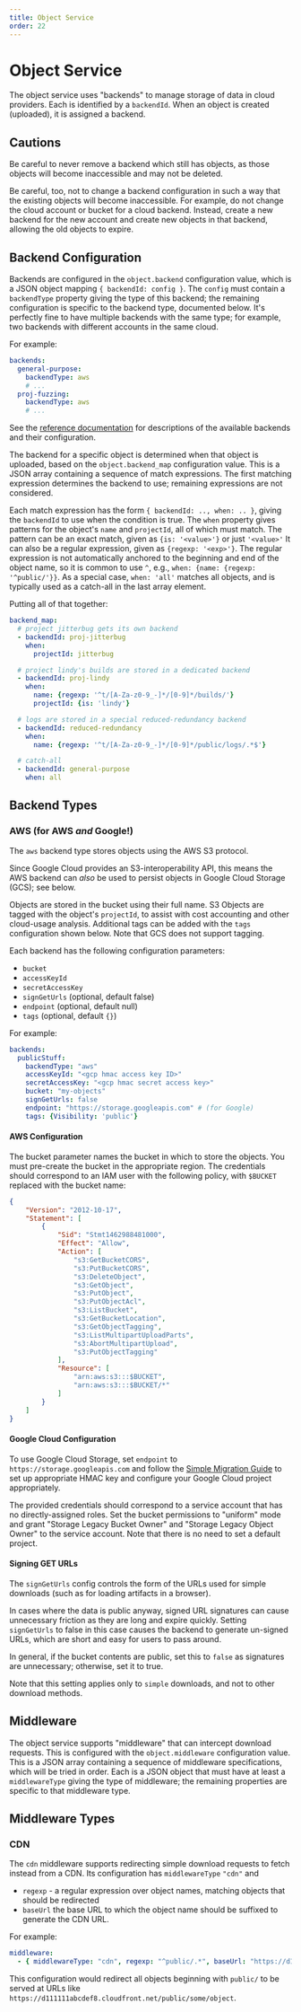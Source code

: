 ```yaml
---
title: Object Service
order: 22
---
```


# Object Service

The object service uses "backends" to manage storage of data in cloud providers.
Each is identified by a `backendId`.
When an object is created (uploaded), it is assigned a backend.

## Cautions

Be careful to never remove a backend which still has objects, as those objects will become inaccessible and may not be deleted.

Be careful, too, not to change a backend configuration in such a way that the existing objects will become inaccessible.
For example, do not change the cloud account or bucket for a cloud backend.
Instead, create a new backend for the new account and create new objects in that backend, allowing the old objects to expire.

## Backend Configuration

Backends are configured in the `object.backend` configuration value, which is a JSON object mapping `{ backendId: config }`.
The `config` must contain a `backendType` property giving the type of this backend; the remaining configuration is specific to the backend type, documented below.
It's perfectly fine to have multiple backends with the same type; for example, two backends with different accounts in the same cloud.

For example:

```yaml
backends:
  general-purpose:
    backendType: aws
    # ...
  proj-fuzzing:
    backendType: aws
    # ...
```

See the [reference documentation](/docs/reference/platform/object/) for descriptions of the available backends and their configuration.

The backend for a specific object is determined when that object is uploaded, based on the `object.backend_map` configuration value.
This is a JSON array containing a sequence of match expressions.
The first matching expression determines the backend to use; remaining expressions are not considered.

Each match expression has the form `{ backendId: .., when: .. }`, giving the `backendId` to use when the condition is true.
The `when` property gives patterns for the object's `name` and `projectId`, all of which must match.
The pattern can be an exact match, given as `{is: '<value>'}` or just `'<value>'`
It can also be a regular expression, given as `{regexp: '<exp>'}`.
The regular expression is not automatically anchored to the beginning and end of the object name, so it is common to use `^`, e.g., `when: {name: {regexp: '^public/'}}`.
As a special case, `when: 'all'` matches all objects, and is typically used as a catch-all in the last array element.

Putting all of that together:

```yaml
backend_map:
  # project jitterbug gets its own backend
  - backendId: proj-jitterbug
    when:
      projectId: jitterbug

  # project lindy's builds are stored in a dedicated backend
  - backendId: proj-lindy
    when:
      name: {regexp: '^t/[A-Za-z0-9_-]*/[0-9]*/builds/'}
      projectId: {is: 'lindy'}

  # logs are stored in a special reduced-redundancy backend
  - backendId: reduced-redundancy
    when:
      name: {regexp: '^t/[A-Za-z0-9_-]*/[0-9]*/public/logs/.*$'}

  # catch-all
  - backendId: general-purpose
    when: all
```

## Backend Types

### AWS (for AWS _and_ Google!)

The `aws` backend type stores objects using the AWS S3 protocol.

Since Google Cloud provides an S3-interoperability API, this means the AWS backend can _also_ be used to persist objects in Google Cloud Storage (GCS); see below.

Objects are stored in the bucket using their full name.
S3 Objects are tagged with the object's `projectId`, to assist with cost accounting and other cloud-usage analysis.
Additional tags can be added with the `tags` configuration shown below.
Note that GCS does not support tagging.

Each backend has the following configuration parameters:
 * `bucket`
 * `accessKeyId`
 * `secretAccessKey`
 * `signGetUrls` (optional, default false)
 * `endpoint` (optional, default null)
 * `tags` (optional, default `{}`)

 For example:

```yaml
backends:
  publicStuff:
    backendType: "aws"
    accessKeyId: "<gcp hmac access key ID>"
    secretAccessKey: "<gcp hmac secret access key>"
    bucket: "my-objects"
    signGetUrls: false
    endpoint: "https://storage.googleapis.com" # (for Google)
    tags: {Visibility: 'public'}
```

#### AWS Configuration

The bucket parameter names the bucket in which to store the objects.
You must pre-create the bucket in the appropriate region.
The credentials should correspond to an IAM user with the following policy, with `$BUCKET` replaced with the bucket name:

```json
{
    "Version": "2012-10-17",
    "Statement": [
        {
            "Sid": "Stmt1462988481000",
            "Effect": "Allow",
            "Action": [
                "s3:GetBucketCORS",
                "s3:PutBucketCORS",
                "s3:DeleteObject",
                "s3:GetObject",
                "s3:PutObject",
                "s3:PutObjectAcl",
                "s3:ListBucket",
                "s3:GetBucketLocation",
                "s3:GetObjectTagging",
                "s3:ListMultipartUploadParts",
                "s3:AbortMultipartUpload",
                "s3:PutObjectTagging"
            ],
            "Resource": [
                "arn:aws:s3:::$BUCKET",
                "arn:aws:s3:::$BUCKET/*"
            ]
        }
    ]
}
```

#### Google Cloud Configuration

To use Google Cloud Storage, set `endpoint` to `https://storage.googleapis.com`
and follow the [Simple Migration
Guide](https://cloud.google.com/storage/docs/migrating#migration-simple) to set
up appropriate HMAC key and configure your Google Cloud project appropriately.

The provided credentials should correspond to a service account that has no directly-assigned roles.
Set the bucket permissions to "uniform" mode and grant "Storage Legacy Bucket Owner" and "Storage Legacy Object Owner" to the service account.
Note that there is no need to set a default project.

#### Signing GET URLs

The `signGetUrls` config controls the form of the URLs used for simple downloads (such as for loading artifacts in a browser).

In cases where the data is public anyway, signed URL signatures can cause unnecessary friction as they are long and expire quickly.
Setting `signGetUrls` to false in this case causes the backend to generate un-signed URLs, which are short and easy for users to pass around.

In general, if the bucket contents are public, set this to `false` as signatures are unnecessary; otherwise, set it to true.

Note that this setting applies only to `simple` downloads, and not to other download methods.

## Middleware

The object service supports "middleware" that can intercept download requests.
This is configured with the `object.middleware` configuration value.
This is a JSON array containing a sequence of middleware specifications, which will be tried in order.
Each is a JSON object that must have at least a `middlewareType` giving the type of middleware; the remaining properties are specific to that middleware type.

## Middleware Types

### CDN

The `cdn` middleware supports redirecting simple download requests to fetch instead from a CDN.
Its configuration has `middlewareType` `"cdn"` and

 * `regexp` - a regular expression over object names, matching objects that should be redirected
 * `baseUrl` the base URL to which the object name should be suffixed to generate the CDN URL.

For example:

```yaml
middleware:
  - { middlewareType: "cdn", regexp: "^public/.*", baseUrl: "https://d111111abcdef8.cloudfront.net/" }
```

This configuration would redirect all objects beginning with `public/` to be served at URLs like `https://d111111abcdef8.cloudfront.net/public/some/object`.

